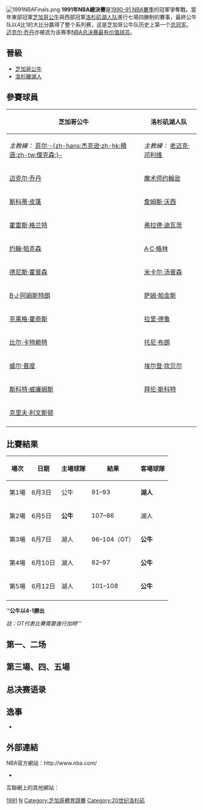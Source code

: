 {{noteTA
|1=zh-hans:迈克尔·乔丹;zh-hk:米高·佐敦;zh-tw:麥可·喬丹;
|2=zh-hans:迈克尔;zh-hk:米高;zh-tw:麥可;
|3=zh-hans:乔丹;zh-hk:佐敦;zh-tw:喬登;
|4=zh-hans:斯科蒂·皮蓬;zh-hk:史葛特·柏賓;zh-tw:史考帝·皮朋;
|5=zh-hans:丹尼斯·罗德曼;zh-hk:丹尼士·洛文;zh-tw:丹尼斯·羅德曼;
}}
[[File:1991NBAFinals.png|thumb]]
'''1991年NBA總決賽'''是[[1990-91_NBA賽季|1990-91 NBA賽季]]的冠軍爭奪戰。當年東部冠軍[[芝加哥公牛|芝加哥公牛]]與西部冠軍[[洛杉矶湖人队|洛杉矶湖人队]]進行七場四勝制的賽事，最終公牛队以4比1的大比分赢得了整个系列赛，这是芝加哥公牛队历史上第一个[[NBA总冠军|总冠军]]。[[迈克尔·乔丹|迈克尔·乔丹]]亦被选为该赛季[[NBA总决赛最有价值球员|NBA总决赛最有价值球员]]。



== 晉級 ==
{{main|1991年NBA季后赛}}
* [[芝加哥公牛|芝加哥公牛]]
* [[洛杉磯湖人|洛杉磯湖人]]

== 參賽球員 ==

{| class="wikitable" style="text-align:center" 
|-
!芝加哥公牛!!洛杉矶湖人队
|-
|''主教練：'' [[菲尔·杰克逊|菲尔·-{zh-hans:杰克逊;zh-hk:積遜;zh-tw:傑克森;}-]]||''主教練：'' [[老迈克·邓利维|老迈克·邓利维]]
|-
|[[迈克尔·乔丹|迈克尔·乔丹]]||[[魔术师约翰逊|魔术师约翰逊]]     
|-
|[[斯科蒂·皮蓬|斯科蒂·皮蓬]]||[[詹姆斯·沃西|詹姆斯·沃西]]      
|-
|[[霍雷斯·格兰特|霍雷斯·格兰特]]||[[弗拉德·迪瓦茨|弗拉德·迪瓦茨]]       
|-
|[[约翰·帕克森|约翰·帕克森]]||[[A·C·格林|A·C·格林]]          
|-
|[[德尼斯·霍普森|德尼斯·霍普森]]||[[米卡尔·汤普森|米卡尔·汤普森]]         
|-
|[[B·J·阿姆斯特朗|B·J·阿姆斯特朗]]||[[萨姆·帕金斯|萨姆·帕金斯]]          
|-
|[[克莱格·霍奇斯|克莱格·霍奇斯]]||[[拉里·德鲁|拉里·德鲁]]       
|-
|[[比尔·卡特赖特|比尔·卡特赖特]]||[[托尼·布朗|托尼·布朗]]     
|-
|[[威尔·普度|威尔·普度]]||[[埃尔登·坎贝尔|埃尔登·坎贝尔]] 
|-
|[[斯科特·威廉姆斯|斯科特·威廉姆斯]]||[[拜伦·斯科特|拜伦·斯科特]]   
|- 
|[[克里夫·利文斯顿|克里夫·利文斯顿]]||
|-              
|}

== 比賽結果 ==

{| class="wikitable"
|-
! 場次 !! 日期 !! 主場球隊!! 結果!! 客場球隊
|-
| 第1場 || 6月3日 ||  公牛  || 91–93 ||'''湖人'''
|-
| 第2場 || 6月5日 ||'''公牛 ''' || 107–86 || 湖人
|-           
| 第3場 || 6月7日 || 湖人 || 96–104（OT） || '''公牛''' 
|-     
| 第4場 || 6月10日 || 湖人 || 82–97 || '''公牛'''
|-      
| 第5場 || 6月12日 || 湖人 || 101–108 || '''公牛'''
|-                 
|}
'''''公牛以4-1勝出'''

''註：OT代表比賽需要進行加時'''''

== 第一、二场 ==

== 第三場、四、五場 ==

== 总决赛语录 ==
 
 
== 逸事 ==
* 
== 外部連結 ==
NBA官方網站：http://www.nba.com/{{Wayback|url=http://www.nba.com/ |date=20100128104238 }}
*  
互聯網上的其他網站：
 {{Chicago Bulls 1990–91 NBA champions}}
{{NBA Finals}}

[[Category:NBA总决赛|1991]]
[[Category:1991年体育|N]]
[[Category:芝加哥體育競賽|Category:芝加哥體育競賽]]
[[Category:20世纪洛杉矶|Category:20世纪洛杉矶]]
